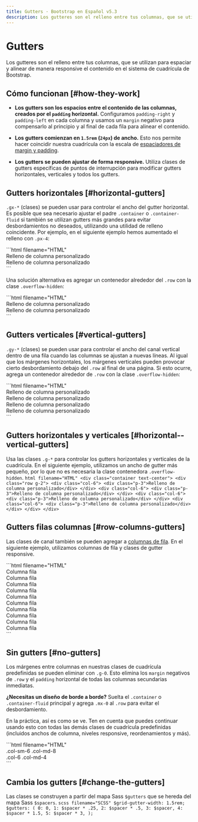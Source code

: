 ```yaml
---
title: Gutters · Bootstrap en Español v5.3
description: Los gutteres son el relleno entre tus columnas, que se utilizan para espaciar y alinear de manera responsive el contenido en el sistema de cuadrícula de Bootstrap.
---
```


# Gutters

Los gutteres son el relleno entre tus columnas, que se utilizan para espaciar y alinear de manera responsive el contenido en el sistema de cuadrícula de Bootstrap.

Cómo funcionan [#how-they-work]
--------------------------------

* **Los gutters son los espacios entre el contenido de las columnas, creados por el `padding` horizontal.** Configuramos `padding-right` y `padding-left` en cada columna y usamos un `margin` negativo para compensarlo al principio y al final de cada fila para alinear el contenido.
    
* **Los gutters comienzan en `1.5rem` (`24px`) de ancho.** Esto nos permite hacer coincidir nuestra cuadrícula con la escala de [espaciadores de margin y padding](/bootstrap/5.3/utilities/spacing/).
    
* **Los gutters se pueden ajustar de forma responsive.** Utiliza clases de gutters específicas de puntos de interrupción para modificar gutters horizontales, verticales y todos los gutters.
    
Gutters horizontales [#horizontal-gutters]
-------------------------------------------

`.gx-*` (clases) se pueden usar para controlar el ancho del gutter horizontal. Es posible que sea necesario ajustar el padre `.container` o `.container-fluid` si también se utilizan gutters más grandes para evitar desbordamientos no deseados, utilizando una utilidad de relleno coincidente. Por ejemplo, en el siguiente ejemplo hemos aumentado el relleno con `.px-4`:

<DemoIframe path="/demos/bootstrap/5.3/layout/gutters/horizontal-gutters-1.html">
    ```html filename="HTML"
    <div class="container px-4 text-center">
        <div class="row gx-5">
            <div class="col">
                <div class="p-3">Relleno de columna personalizado</div>
            </div>
            <div class="col">
                <div class="p-3">Relleno de columna personalizado</div>
            </div>
        </div>
    </div>
    ```
</DemoIframe>

Una solución alternativa es agregar un contenedor alrededor del `.row` con la clase `.overflow-hidden`:

<DemoIframe path="/demos/bootstrap/5.3/layout/gutters/horizontal-gutters-2.html">
    ```html filename="HTML"
    <div class="container overflow-hidden text-center">
        <div class="row gx-5">
            <div class="col">
                <div class="p-3">Relleno de columna personalizado</div>
            </div>
            <div class="col">
                <div class="p-3">Relleno de columna personalizado</div>
            </div>
        </div>
    </div>
    ```
</DemoIframe>

Gutters verticales [#vertical-gutters]
---------------------------------------

`.gy-*` (clases) se pueden usar para controlar el ancho del canal vertical dentro de una fila cuando las columnas se ajustan a nuevas líneas. Al igual que los márgenes horizontales, los márgenes verticales pueden provocar cierto desbordamiento debajo del `.row` al final de una página. Si esto ocurre, agrega un contenedor alrededor de `.row` con la clase `.overflow-hidden`:

<DemoIframe path="/demos/bootstrap/5.3/layout/gutters/vertical-gutters.html">
    ```html filename="HTML"
    <div class="container overflow-hidden text-center">
        <div class="row gy-5">
            <div class="col-6">
                <div class="p-3">Relleno de columna personalizado</div>
            </div>
            <div class="col-6">
                <div class="p-3">Relleno de columna personalizado</div>
            </div>
            <div class="col-6">
                <div class="p-3">Relleno de columna personalizado</div>
            </div>
            <div class="col-6">
                <div class="p-3">Relleno de columna personalizado</div>
            </div>
        </div>
    </div>
    ```
</DemoIframe>

Gutters horizontales y verticales [#horizontal--vertical-gutters]
------------------------------------------------------------------

Usa las clases `.g-*` para controlar los gutters horizontales y verticales de la cuadrícula. En el siguiente ejemplo, utilizamos un ancho de gutter más pequeño, por lo que no es necesaria la clase contenedora `.overflow-hidden`.
<DemoIframe path="/demos/bootstrap/5.3/layout/gutters/horizontal--vertical-gutters.html">
    ```html filename="HTML"
    <div class="container text-center">
        <div class="row g-2">
            <div class="col-6">
                <div class="p-3">Relleno de columna personalizado</div>
            </div>
            <div class="col-6">
                <div class="p-3">Relleno de columna personalizado</div>
            </div>
            <div class="col-6">
                <div class="p-3">Relleno de columna personalizado</div>
            </div>
            <div class="col-6">
                <div class="p-3">Relleno de columna personalizado</div>
            </div>
        </div>
    </div>
    ```
</DemoIframe>

Gutters filas columnas [#row-columns-gutters]
----------------------------------------------

Las clases de canal también se pueden agregar a [columnas de fila](/bootstrap/5.3/layout/grid/#row-columns). En el siguiente ejemplo, utilizamos columnas de fila y clases de gutter responsive.

<DemoIframe path="/demos/bootstrap/5.3/layout/gutters/row-columns-gutters.html">
    ```html filename="HTML"
    <div class="container text-center">
        <div class="row row-cols-2 row-cols-lg-5 g-2 g-lg-3">
            <div class="col">
                <div class="p-3">Columna fila</div>
            </div>
            <div class="col">
                <div class="p-3">Columna fila</div>
            </div>
            <div class="col">
                <div class="p-3">Columna fila</div>
            </div>
            <div class="col">
                <div class="p-3">Columna fila</div>
            </div>
            <div class="col">
                <div class="p-3">Columna fila</div>
            </div>
            <div class="col">
                <div class="p-3">Columna fila</div>
            </div>
            <div class="col">
                <div class="p-3">Columna fila</div>
            </div>
            <div class="col">
                <div class="p-3">Columna fila</div>
            </div>
            <div class="col">
                <div class="p-3">Columna fila</div>
            </div>
            <div class="col">
                <div class="p-3">Columna fila</div>
            </div>
        </div>
    </div>
    ```
</DemoIframe>

Sin gutters [#no-gutters]
--------------------------

Los márgenes entre columnas en nuestras clases de cuadrícula predefinidas se pueden eliminar con `.g-0`. Esto elimina los `margin` negativos de `.row` y el `padding` horizontal de todas las columnas secundarias inmediatas.

**¿Necesitas un diseño de borde a borde?** Suelta el `.container` o `.container-fluid` principal y agrega `.mx-0` al `.row` para evitar el desbordamiento.

En la práctica, así es como se ve. Ten en cuenta que puedes continuar usando esto con todas las demás clases de cuadrícula predefinidas (incluidos anchos de columna, niveles responsive, reordenamientos y más).

<DemoIframe path="/demos/bootstrap/5.3/layout/gutters/no-gutters.html">
    ```html filename="HTML"
    <div class="row g-0 text-center">
        <div class="col-sm-6 col-md-8">.col-sm-6 .col-md-8</div>
        <div class="col-6 col-md-4">.col-6 .col-md-4</div>
    </div>
    ```
</DemoIframe>

Cambia los gutters [#change-the-gutters]
-----------------------------------------

Las clases se construyen a partir del mapa Sass `$gutters` que se hereda del mapa Sass `$spacers`.
    ```scss filename="SCSS"
    $grid-gutter-width: 1.5rem;
    $gutters: (
      0: 0,
      1: $spacer * .25,
      2: $spacer * .5,
      3: $spacer,
      4: $spacer * 1.5,
      5: $spacer * 3,
    );
    ```